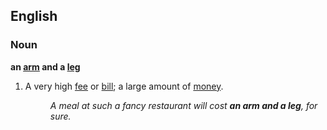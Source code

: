 ==English==
===Noun===
'''an [[arm]] and a [[leg]]'''
#{{idiom}} A very high [[fee]] or [[bill]]; a large amount of [[money]].
#:''A meal at such a fancy restaurant will cost '''an arm and a leg''', for sure.''